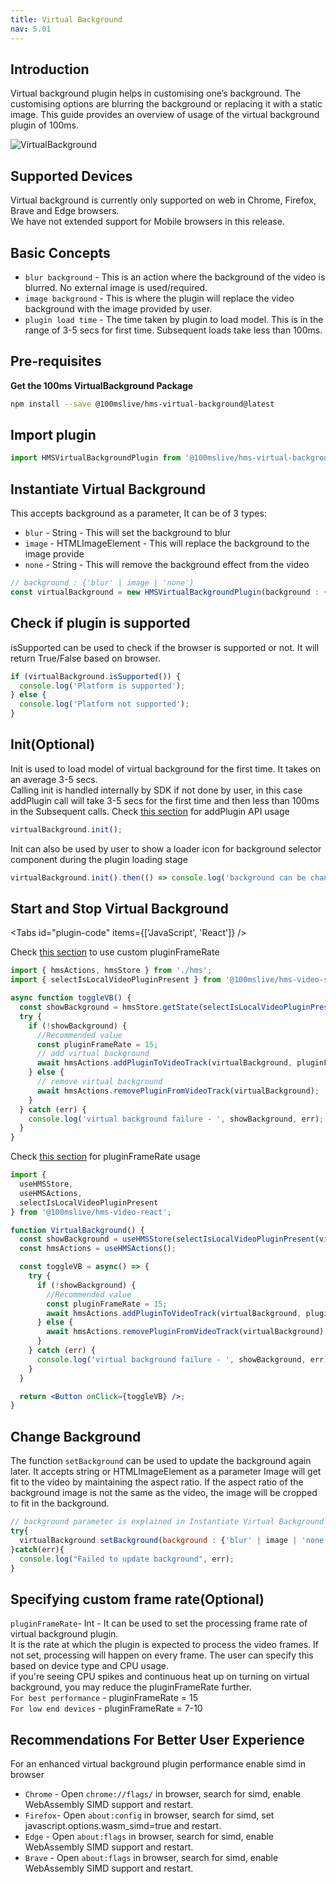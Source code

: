 ```yaml
---
title: Virtual Background
nav: 5.01
---
```


## Introduction

Virtual background plugin helps in customising one’s background. The customising options are blurring the background or replacing it with a static image.
This guide provides an overview of usage of the virtual background plugin of 100ms.

![VirtualBackground](/docs/v2/virtual.gif)

## Supported Devices

Virtual background is currently only supported on web in Chrome, Firefox, Brave and Edge browsers.<br/>
We have not extended support for Mobile browsers in this release.

## Basic Concepts

-   `blur background` - This is an action where the background of the video is blurred. No external image is used/required.
-   `image background` - This is where the plugin will replace the video background with the image provided by user.
-   `plugin load time` - The time taken by plugin to load model. This is in the range of 3-5 secs for first time. Subsequent loads take less than 100ms.

## Pre-requisites

**Get the 100ms VirtualBackground Package**

```bash
npm install --save @100mslive/hms-virtual-background@latest
```

## Import plugin

```jsx
import HMSVirtualBackgroundPlugin from '@100mslive/hms-virtual-background';
```

## Instantiate Virtual Background

This accepts background as a parameter, It can be of 3 types:

-  `blur` - String - This will set the background to blur
-  `image` - HTMLImageElement - This will replace the background to the image provide
-  `none` - String - This will remove the background effect from the video

```jsx
// background : {'blur' | image | 'none'}
const virtualBackground = new HMSVirtualBackgroundPlugin(background : {'blur' | image | 'none'});
```

## Check if plugin is supported

isSupported can be used to check if the browser is supported or not.
It will return True/False based on browser.

```jsx
if (virtualBackground.isSupported()) {
  console.log('Platform is supported');
} else {
  console.log('Platform not supported');
}
```

## Init(Optional)

Init is used to load model of virtual background for the first time.
It takes on an average 3-5 secs.<br/>
Calling init is handled internally by SDK if not done by user, in this case addPlugin call will
take 3-5 secs for the first time and then less than 100ms in the Subsequent calls.
Check [this section](#start-and-stop-virtual-background) for addPlugin API usage

```jsx
virtualBackground.init();
```

Init can also be used by user to show a loader icon for background selector component during the plugin loading stage

```jsx
virtualBackground.init().then(() => console.log('background can be changed now'));
```

## Start and Stop Virtual Background

<Tabs id="plugin-code" items={['JavaScript', 'React']} />

Check [this section](#sspecifying-custom-frame-rate-optional) to use custom pluginFrameRate

<Tab id='plugin-code-0'>

```js
import { hmsActions, hmsStore } from './hms';
import { selectIsLocalVideoPluginPresent } from '@100mslive/hms-video-store';

async function toggleVB() {
  const showBackground = hmsStore.getState(selectIsLocalVideoPluginPresent(virtualBackground.getName()));
  try {
    if (!showBackground) {
      //Recommended value
      const pluginFrameRate = 15;
      // add virtual background
      await hmsActions.addPluginToVideoTrack(virtualBackground, pluginFrameRate);
    } else {
      // remove virtual background
      await hmsActions.removePluginFromVideoTrack(virtualBackground);
    }
  } catch (err) {
    console.log('virtual background failure - ', showBackground, err);
  }
}
```

</Tab>

<Tab id='plugin-code-1'>

Check [this section](#set-Plugin-FrameRate) for pluginFrameRate usage

```jsx
import {
  useHMSStore,
  useHMSActions,
  selectIsLocalVideoPluginPresent
} from '@100mslive/hms-video-react';

function VirtualBackground() {
  const showBackground = useHMSStore(selectIsLocalVideoPluginPresent(virtualBackground.getName()));
  const hmsActions = useHMSActions();

  const toggleVB = async() => {
    try {
      if (!showBackground) {
        //Recommended value
        const pluginFrameRate = 15;
        await hmsActions.addPluginToVideoTrack(virtualBackground, pluginFrameRate);
      } else {
        await hmsActions.removePluginFromVideoTrack(virtualBackground);
      }
    } catch (err) {
      console.log('virtual background failure - ', showBackground, err);
    }
  }

  return <Button onClick={toggleVB} />;
}
```

</Tab>

## Change Background

The function `setBackground` can be used to update the background again later.
It accepts string or HTMLImageElement as a parameter
Image will get fit to the video by maintaining the aspect ratio.
If the aspect ratio of the background image is not the same as the video, the image will be cropped to fit in the background.

```jsx
// background parameter is explained in Instantiate Virtual Background section
try{
  virtualBackground.setBackground(background : {'blur' | image | 'none'});
}catch(err){
  console.log("Failed to update background", err);
}
```

## Specifying custom frame rate(Optional)

`pluginFrameRate`- Int - It can be used to set the processing frame rate of virtual background plugin.<br/>
 It is the rate at which the plugin is expected to process the video frames. If not set, processing will happen on every frame.
 The user can specify this based on device type and CPU usage. <br/>
 if you're seeing CPU spikes and continuous heat up on turning on virtual background, you may reduce the pluginFrameRate further.<br/>
 `For best performance` - pluginFrameRate = 15<br/>
 `For low end devices`  - pluginFrameRate = 7-10<br/>


## Recommendations For Better User Experience

For an enhanced virtual background plugin performance enable simd in browser

-   `Chrome` - Open `chrome://flags/` in browser, search for simd, enable WebAssembly SIMD support and restart.
-   `Firefox`- Open `about:config` in browser, search for simd, set javascript.options.wasm_simd=true and restart.
-   `Edge` - Open `about:flags` in browser, search for simd, enable WebAssembly SIMD support and restart.
-   `Brave` - Open `about:flags` in browser, search for simd, enable WebAssembly SIMD support and restart.
